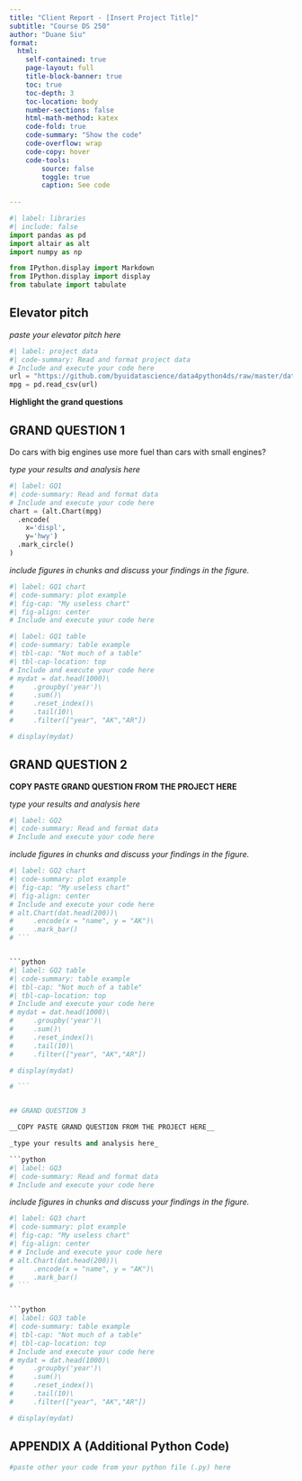 ```yaml
---
title: "Client Report - [Insert Project Title]"
subtitle: "Course DS 250"
author: "Duane Siu"
format:
  html:
    self-contained: true
    page-layout: full
    title-block-banner: true
    toc: true
    toc-depth: 3
    toc-location: body
    number-sections: false
    html-math-method: katex
    code-fold: true
    code-summary: "Show the code"
    code-overflow: wrap
    code-copy: hover
    code-tools:
        source: false
        toggle: true
        caption: See code
    
---
```


```python
#| label: libraries
#| include: false
import pandas as pd
import altair as alt
import numpy as np

from IPython.display import Markdown
from IPython.display import display
from tabulate import tabulate
```


## Elevator pitch

_paste your elevator pitch here_

```python
#| label: project data
#| code-summary: Read and format project data
# Include and execute your code here
url = "https://github.com/byuidatascience/data4python4ds/raw/master/data-raw/mpg/mpg.csv"
mpg = pd.read_csv(url)
```

__Highlight the grand questions__

## GRAND QUESTION 1

Do cars with big engines use more fuel than cars with small engines?

_type your results and analysis here_

```python
#| label: GQ1
#| code-summary: Read and format data
# Include and execute your code here
chart = (alt.Chart(mpg)
  .encode(
    x='displ', 
    y='hwy')
  .mark_circle()
)

```

_include figures in chunks and discuss your findings in the figure._

```python
#| label: GQ1 chart
#| code-summary: plot example
#| fig-cap: "My useless chart"
#| fig-align: center
# Include and execute your code here

```


```python
#| label: GQ1 table
#| code-summary: table example
#| tbl-cap: "Not much of a table"
#| tbl-cap-location: top
# Include and execute your code here
# mydat = dat.head(1000)\
#     .groupby('year')\
#     .sum()\
#     .reset_index()\
#     .tail(10)\
#     .filter(["year", "AK","AR"])

# display(mydat)

```


## GRAND QUESTION 2

__COPY PASTE GRAND QUESTION FROM THE PROJECT HERE__

_type your results and analysis here_

```python
#| label: GQ2
#| code-summary: Read and format data
# Include and execute your code here


```

_include figures in chunks and discuss your findings in the figure._

```python
#| label: GQ2 chart
#| code-summary: plot example
#| fig-cap: "My useless chart"
#| fig-align: center
# Include and execute your code here
# alt.Chart(dat.head(200))\
#     .encode(x = "name", y = "AK")\
#     .mark_bar()
# ```


```python
#| label: GQ2 table
#| code-summary: table example
#| tbl-cap: "Not much of a table"
#| tbl-cap-location: top
# Include and execute your code here
# mydat = dat.head(1000)\
#     .groupby('year')\
#     .sum()\
#     .reset_index()\
#     .tail(10)\
#     .filter(["year", "AK","AR"])

# display(mydat)

# ```


## GRAND QUESTION 3

__COPY PASTE GRAND QUESTION FROM THE PROJECT HERE__

_type your results and analysis here_

```python
#| label: GQ3
#| code-summary: Read and format data
# Include and execute your code here


```

_include figures in chunks and discuss your findings in the figure._

```python
#| label: GQ3 chart
#| code-summary: plot example
#| fig-cap: "My useless chart"
#| fig-align: center
# # Include and execute your code here
# alt.Chart(dat.head(200))\
#     .encode(x = "name", y = "AK")\
#     .mark_bar()
# ```


```python
#| label: GQ3 table
#| code-summary: table example
#| tbl-cap: "Not much of a table"
#| tbl-cap-location: top
# Include and execute your code here
# mydat = dat.head(1000)\
#     .groupby('year')\
#     .sum()\
#     .reset_index()\
#     .tail(10)\
#     .filter(["year", "AK","AR"])

# display(mydat)

```



## APPENDIX A (Additional Python Code)

```python
#paste other your code from your python file (.py) here
```
